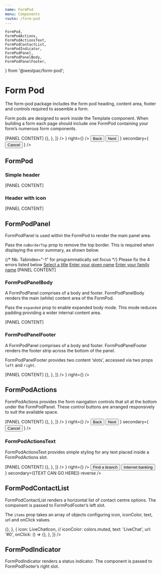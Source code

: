 ```yaml
---
name: FormPod
menu: Components
route: /form-pod
---
```


	FormPod,
	FormPodActions,
	FormPodActionsText,
	FormPodContactList,
	FormPodIndicator,
	FormPodPanel,
	FormPodPanelBody,
	FormPodPanelFooter,
} from '@westpac/form-pod';

# Form Pod

The form-pod package includes the form pod heading, content area, footer and controls required to assemble a form.

Form pods are designed to work inside the Template component. When building a form each page should include one FormPod containing your form’s numerous form components.

<Playground>
	<FormPod preheading="Preheading" heading="Heading">
		<FormPodPanel>
			<FormPodPanelBody>[PANEL CONTENT]</FormPodPanelBody>
		</FormPodPanel>
		<FormPodPanelFooter
			left={
				<FormPodContactList
					items={[
						{
							icon: HeadsetIcon,
							text: '1300 888 888',
							url: 'tel:1300888888',
							onClick: () => {},
						},
					]}
				/>
			}
			right={<FormPodIndicator />}
		/>
	</FormPod>
	<FormPodActions
		primary={
			<>
				<Button appearance="primary" soft size="large" block={[true, false]}>
					Back
				</Button>
				<Button appearance="primary" size="large" block={[true, false]}>
					Next
				</Button>
			</>
		}
		secondary={
			<Button appearance="faint" soft size="large" block={[true, false]}>
				Cancel
			</Button>
		}
	/>
</Playground>

## FormPod

### Simple header

<Playground>
	<FormPod preheading="Preheading" heading="Heading">
		<FormPodPanel>
			<FormPodPanelBody>[PANEL CONTENT]</FormPodPanelBody>
		</FormPodPanel>
	</FormPod>
</Playground>

### Header with icon

<Playground>
	<FormPod preheading="Preheading" heading="Heading" icon={TickIcon}>
		<FormPodPanel>
			<FormPodPanelBody>[PANEL CONTENT]</FormPodPanelBody>
		</FormPodPanel>
	</FormPod>
</Playground>

<Props of={FormPod} />

## FormPodPanel

FormPodPanel is used within the FormPod to render the main panel area.

Pass the `noBorderTop` prop to remove the top border. This is required when displaying the error summary, as shown below.

<Playground>
	<FormPod preheading="Preheading" heading="Heading">
		<FormPodPanel isNoBorderTop>
			<Alert appearance="danger">
				{/* Nb. Tabindex="-1" for programmatically set focus */}
				<AlertHeading tag="h3" tabIndex="-1">
					Please fix the 4 errors listed below
				</AlertHeading>
				<List type="unstyled">
					<ListItem>
						<a href="#title">Select a title</a>
					</ListItem>
					<ListItem>
						<a href="#given-name">Enter your given name</a>
					</ListItem>
					<ListItem>
						<a href="#family-name">Enter your family name</a>
					</ListItem>
				</List>
			</Alert>
			<FormPodPanelBody>[PANEL CONTENT]</FormPodPanelBody>
		</FormPodPanel>
	</FormPod>
</Playground>

<Props of={FormPodPanel} />

### FormPodPanelBody

A FormPodPanel comprises of a body and footer. FormPodPanelBody renders the main (white) content area of the FormPod.

Pass the `expanded` prop to enable expanded body mode. This mode reduces padding providing a wider internal content area.

<Playground>
	<FormPod preheading="Preheading" heading="Heading">
		<FormPodPanel>
			<FormPodPanelBody expanded>[PANEL CONTENT]</FormPodPanelBody>
		</FormPodPanel>
	</FormPod>
</Playground>

<Props of={FormPodPanelBody} />

### FormPodPanelFooter

A FormPodPanel comprises of a body and footer. FormPodPanelFooter renders the footer strip across the bottom of the panel.

FormPodPanelFooter provides two content ‘slots’, accessed via two props `left` and `right`.

<Playground>
	<FormPod preheading="Preheading" heading="Heading">
		<FormPodPanel>
			<FormPodPanelBody>[PANEL CONTENT]</FormPodPanelBody>
			<FormPodPanelFooter
				left={
					<FormPodContactList
						items={[
							{
								icon: HeadsetIcon,
								text: '1300 888 888',
								url: 'tel:1300888888',
								onClick: () => {},
							},
						]}
					/>
				}
				right={<FormPodIndicator />}
			/>
		</FormPodPanel>
	</FormPod>
</Playground>

<Props of={FormPodPanelFooter} />

## FormPodActions

FormPodActions provides the form navigation controls that sit at the bottom under the FormPodPanel. These control buttons are arranged responsively to suit the available space.

<Playground>
	<FormPod preheading="Preheading" heading="Heading">
		<FormPodPanel>
			<FormPodPanelBody>[PANEL CONTENT]</FormPodPanelBody>
			<FormPodPanelFooter
				left={
					<FormPodContactList
						items={[
							{
								icon: HeadsetIcon,
								text: '1300 888 888',
								url: 'tel:1300888888',
								onClick: () => {},
							},
						]}
					/>
				}
				right={<FormPodIndicator />}
			/>
		</FormPodPanel>
		<FormPodActions
			primary={
				<>
					<Button appearance="primary" soft size="large" block={[true, false]}>
						Back
					</Button>
					<Button appearance="primary" size="large" block={[true, false]}>
						Next
					</Button>
				</>
			}
			secondary={
				<Button appearance="faint" soft size="large" block={[true, false]}>
					Cancel
				</Button>
			}
		/>
	</FormPod>
</Playground>

<Props of={FormPodActions} />

### FormPodActionsText

FormPodActionsText provides simple styling for any text placed inside a FormPodActions slot.

<Playground>
	<FormPod preheading="Preheading" heading="Heading">
		<FormPodPanel>
			<FormPodPanelBody>[PANEL CONTENT]</FormPodPanelBody>
			<FormPodPanelFooter
				left={
					<FormPodContactList
						items={[
							{
								icon: HeadsetIcon,
								text: '1300 888 888',
								url: 'tel:1300888888',
								onClick: () => {},
							},
						]}
					/>
				}
				right={<FormPodIndicator />}
			/>
		</FormPodPanel>
		<FormPodActions
			primary={
				<>
					<Button appearance="primary" soft size="large" block={[true, false]}>
						Find a branch
					</Button>
					<Button appearance="primary" soft size="large" block={[true, false]}>
						Internet banking
					</Button>
				</>
			}
			secondary={<FormPodActionsText>[TEXT CAN GO HERE]</FormPodActionsText>}
			reverse
		/>
	</FormPod>
</Playground>

<Props of={FormPodActionsText} />

## FormPodContactList

FormPodContactList renders a horizontal list of contact centre options. The component is passed to FormPodFooter’s left slot.

The `items` prop takes an array of objects configuring icon, iconColor, text, url and onClick values.

<Playground>
	<FormPodContactList
		items={[
			{
				icon: HeadsetIcon,
				// iconColor: colors.muted,
				text: '1300 888 888',
				url: 'tel:1300888888',
				onClick: () => {},
			},
			{
				icon: LiveChatIcon,
				// iconColor: colors.muted,
				text: 'LiveChat',
				url: '#0',
				onClick: () => {},
			},
		]}
	/>
</Playground>

<Props of={FormPodContactList} />

## FormPodIndicator

FormPodIndicator renders a status indicator. The component is passed to FormPodFooter’s right slot.

<Playground>
	<FormPodIndicator />
</Playground>

<Props of={FormPodIndicator} />
